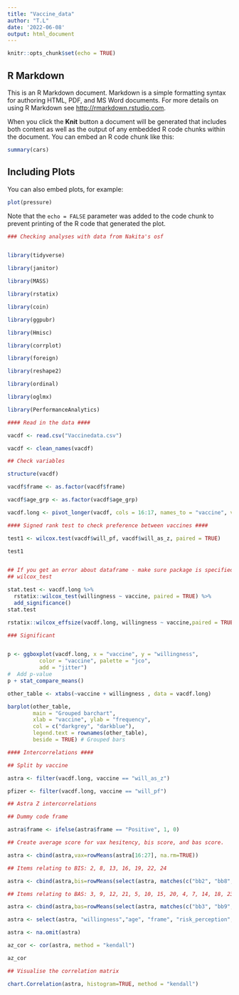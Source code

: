 ```yaml
---
title: "Vaccine_data"
author: "T.L"
date: '2022-06-08'
output: html_document
---
```


```r
knitr::opts_chunk$set(echo = TRUE)
```

## R Markdown

This is an R Markdown document. Markdown is a simple formatting syntax for authoring HTML, PDF, and MS Word documents. For more details on using R Markdown see <http://rmarkdown.rstudio.com>.

When you click the **Knit** button a document will be generated that includes both content as well as the output of any embedded R code chunks within the document. You can embed an R code chunk like this:

```r
summary(cars)
```

## Including Plots

You can also embed plots, for example:

```r
plot(pressure)
```

Note that the `echo = FALSE` parameter was added to the code chunk to prevent printing of the R code that generated the plot.

```r
### Checking analyses with data from Nakita's osf


library(tidyverse)

library(janitor)

library(MASS)

library(rstatix)

library(coin)

library(ggpubr)

library(Hmisc)

library(corrplot)

library(foreign)

library(reshape2)

library(ordinal)

library(oglmx)

library(PerformanceAnalytics)

```


```r
#### Read in the data ####

vacdf <- read.csv("Vaccinedata.csv")

vacdf <- clean_names(vacdf)

## Check variables

structure(vacdf)

vacdf$frame <- as.factor(vacdf$frame)

vacdf$age_grp <- as.factor(vacdf$age_grp)

vacdf.long <- pivot_longer(vacdf, cols = 16:17, names_to = "vaccine", values_to = "willingness")

```


```r

#### Signed rank test to check preference between vaccines ####

test1 <- wilcox.test(vacdf$will_pf, vacdf$will_as_z, paired = TRUE)

test1


## If you get an error about dataframe - make sure package is specified for
## wilcox_test

stat.test <- vacdf.long %>% 
  rstatix::wilcox_test(willingness ~ vaccine, paired = TRUE) %>%
  add_significance()
stat.test

rstatix::wilcox_effsize(vacdf.long, willingness ~ vaccine,paired = TRUE)

### Significant


p <- ggboxplot(vacdf.long, x = "vaccine", y = "willingness",
          color = "vaccine", palette = "jco",
          add = "jitter")
#  Add p-value
p + stat_compare_means()

other_table <- xtabs(~vaccine + willingness , data = vacdf.long) 

barplot(other_table,
        main = "Grouped barchart",
        xlab = "vaccine", ylab = "frequency",
        col = c("darkgrey", "darkblue"),
        legend.text = rownames(other_table),
        beside = TRUE) # Grouped bars

```


```r

#### Intercorrelations ####

## Split by vaccine

astra <- filter(vacdf.long, vaccine == "will_as_z")

pfizer <- filter(vacdf.long, vaccine == "will_pf")

## Astra Z intercorrelations

## Dummy code frame

astra$frame <- ifelse(astra$frame == "Positive", 1, 0)

## Create average score for vax hesitency, bis score, and bas score.

astra <- cbind(astra,vax=rowMeans(astra[16:27], na.rm=TRUE))

## Items relating to BIS: 2, 8, 13, 16, 19, 22, 24

astra <- cbind(astra,bis=rowMeans(select(astra, matches(c("bb2", "bb8", "bb13", "bb16", "bb19", "bb22", "bb24")))))

## Items relating to BAS: 3, 9, 12, 21, 5, 10, 15, 20, 4, 7, 14, 18, 23

astra <- cbind(astra,bas=rowMeans(select(astra, matches(c("bb3", "bb9", "bb12", "bb21", "bb5", "bb10", "bb15", "bb20", "bb4", "bb7", "bb14", "bb18", "bb23")))))

astra <- select(astra, "willingness","age", "frame", "risk_perception", "bis", "bas", "vax")

astra <- na.omit(astra)

az_cor <- cor(astra, method = "kendall")

az_cor

## Visualise the correlation matrix

chart.Correlation(astra, histogram=TRUE, method = "kendall")



```





